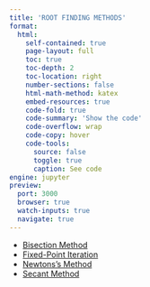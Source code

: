 ```yaml
---
title: 'ROOT FINDING METHODS'
format:
  html:
    self-contained: true
    page-layout: full
    toc: true
    toc-depth: 2
    toc-location: right
    number-sections: false
    html-math-method: katex
    embed-resources: true
    code-fold: true
    code-summary: 'Show the code'
    code-overflow: wrap
    code-copy: hover
    code-tools:
      source: false
      toggle: true
      caption: See code
engine: jupyter
preview:
  port: 3000
  browser: true
  watch-inputs: true
  navigate: true
---
```



- [Bisection Method](./bisection-method.html)
- [Fixed-Point Iteration](./fixed-point-iteration.html)
- [Newtons's Method](./newtons-method.html)
- [Secant Method](./secant-method.html)
